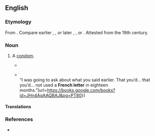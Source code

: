 ==English==

===Etymology===
From {{compound|en|French|letter}}. Compare earlier {{m|en|French pox}}, {{m|en|French-sick||syphilis}}, or later {{m|en|French safe}}, {{m|en|French tickler||condom}}, or {{m|en|French kiss}}. Attested from the 19th century.

===Noun===
{{en-noun}}

# {{lb|en|UK|dated|euphemistic}} A [[condom]].
#: {{syn|en|Thesaurus:condom}}
#* {{quote-book|en|1984|Leslie Thomas|In my Wildest Dreams||289|‘So you’re fifteen – and you know the function of a “'''French letter'''”? You are familiar with its use?’ <br/>‘I know what it’s for, sir, yes.’}}
#* {{quote-book|en|2012|Courtney Milan|A Kiss for Midwinter||80|“I suppose it’s too much to hope that you have a question about gonorrhea. Those questions are so much easier to answer.”{{...}} <br/>“I was going to ask about what you said earlier. That you’d... that you’d... not used a '''French letter''' in eighteen months.”|url=https://books.google.com/books?id=JHn4AgAAQBAJ&pg=PT80}}

====Translations====
{{trans-see|condom}}

===References===
* {{R:OED Online|French|adj. and n|74478|September 2009}}

{{topics|en|Birth control}}